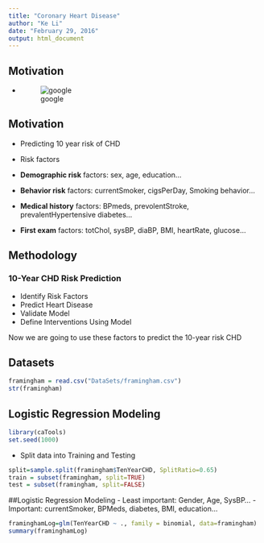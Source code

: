 ```yaml
---
title: "Coronary Heart Disease"
author: "Ke Li"
date: "February 29, 2016"
output: html_document
---
```

## Motivation
- ![google](images/chd_google.png)

## Motivation

+ Predicting 10 year risk of CHD

+ Risk factors

+ **Demographic risk** factors: sex, age, education...

+ **Behavior risk** factors: currentSmoker, cigsPerDay, Smoking behavior...

+ **Medical history** factors: BPmeds, prevolentStroke, prevalentHypertensive diabetes...

+ **First exam** factors: totChol, sysBP, diaBP, BMI, heartRate, glucose...


## Methodology
### 10-Year CHD Risk Prediction

- Identify Risk Factors
- Predict Heart Disease
- Validate Model
- Define Interventions Using Model

Now we are going to use these factors to predict the 10-year risk CHD

## Datasets

```r
framingham = read.csv("DataSets/framingham.csv")
str(framingham)
```
## Logistic Regression Modeling
```r
library(caTools)
set.seed(1000)
```
- Split data into Training and Testing
```r
split=sample.split(framingham$TenYearCHD, SplitRatio=0.65)
train = subset(framingham, split=TRUE)
test = subset(framingham, split=FALSE)
```

##Logistic Regression Modeling
- Least important: Gender, Age, SysBP...
- Important: currentSmoker, BPMeds, diabetes, BMI, education...

```r
framinghamLog=glm(TenYearCHD ~ ., family = binomial, data=framingham)
summary(framinghamLog)
```







